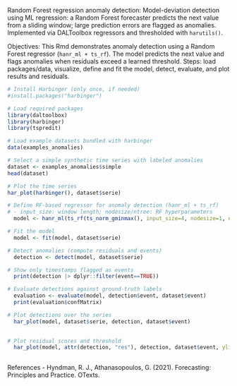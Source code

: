 Random Forest regression anomaly detection: Model-deviation detection using ML regression: a Random Forest forecaster predicts the next value from a sliding window; large prediction errors are flagged as anomalies. Implemented via DALToolbox regressors and thresholded with `harutils()`.

Objectives: This Rmd demonstrates anomaly detection using a Random Forest regressor (`hanr_ml + ts_rf`). The model predicts the next value and flags anomalies when residuals exceed a learned threshold. Steps: load packages/data, visualize, define and fit the model, detect, evaluate, and plot results and residuals.

```r
# Install Harbinger (only once, if needed)
#install.packages("harbinger")
```

```r
# Load required packages
library(daltoolbox)
library(harbinger) 
library(tspredit)
```

```r
# Load example datasets bundled with harbinger
data(examples_anomalies)
```

```r
# Select a simple synthetic time series with labeled anomalies
dataset <- examples_anomalies$simple
head(dataset)
```

```r
# Plot the time series
har_plot(harbinger(), dataset$serie)
```

```r
# Define RF-based regressor for anomaly detection (hanr_ml + ts_rf)
# - input_size: window length; nodesize/ntree: RF hyperparameters
  model <- hanr_ml(ts_rf(ts_norm_gminmax(), input_size=4, nodesize=1, ntree=20))
```

```r
# Fit the model
  model <- fit(model, dataset$serie)
```

```r
# Detect anomalies (compute residuals and events)
  detection <- detect(model, dataset$serie)
```

```r
# Show only timestamps flagged as events
  print(detection |> dplyr::filter(event==TRUE))
```

```r
# Evaluate detections against ground-truth labels
  evaluation <- evaluate(model, detection$event, dataset$event)
  print(evaluation$confMatrix)
```

```r
# Plot detections over the series
  har_plot(model, dataset$serie, detection, dataset$event)
  
```

```r
# Plot residual scores and threshold
  har_plot(model, attr(detection, "res"), detection, dataset$event, yline = attr(detection, "threshold"))
  
```

References 
- Hyndman, R. J., Athanasopoulos, G. (2021). Forecasting: Principles and Practice. OTexts.
